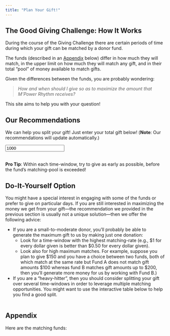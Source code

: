 ```yaml
---
title: "Plan Your Gift!"
---
```


## The Good Giving Challenge:  How It Works

During the course of the Giving Challenge there are certain periods of time during which your gift can be matched by a donor fund.

The funds (described in an [Appendix](#appendix) below)  differ in how much they will match, in the upper limit on how much they will match any gift, and in their total "pool" of money available to match gifts.

Given the differences between the funds, you are probably wondering:

>*How and when should I give so as to maximize the amount that M'Power Rhythm receives?*

This site aims to help you with your question!

## Our Recommendations

We can help you split your gift!  Just enter your total gift below!  (**Note**:  Our recommendations will update automatically.)

```{=html}
<input id="optimize-input" type="number" value="1000" min="10" step = "10">
<br>
<br>
<p id="we-get"></p>
```

```{=html}
<div id="optimize-output"></div>
```

**Pro Tip**:  Within each time-window, try to give as early as possible, before the fund's matching-pool is exceeded!

## Do-It-Yourself Option

You might have a special interest in engaging with some of the funds or prefer to give on particular days.  If you are still interested in maximizing the money we get from your gift---the recommendation we provided in the previous section is usually not a unique solution---then we offer the following advice:

* If you are a small-to-moderate donor, you'll probably be able to generate the maximum gift to us by making just one donation:
    * Look for a time-window with the highest matching-rate (e.g., $1 for every dollar given is better than $0.50 for every dollar given).
    * Look also for high maximum matches.  For example, suppose you plan to give $150 and you have a choice between two funds, both of which match at the same rate but Fund A does not match gift amounts $100 whereas fund B matches gift amounts up to $200, then you'll generate more money for us by working with Fund B.)
* If you are a "heavy-hitter", then you should consider splitting your gift over several time-windows in order to leverage multiple matching opportunities.  You might want to use the interactive table below to help you find a good split.

```{=html}
<table id="diy" class="table table-bordered table-hover">

</table>
```

## Appendix

Here are the matching funds:

```{=html}
<ul id="matchers">

</ul>
```

```{=html}
<script src="js/main.js"></script>
```


